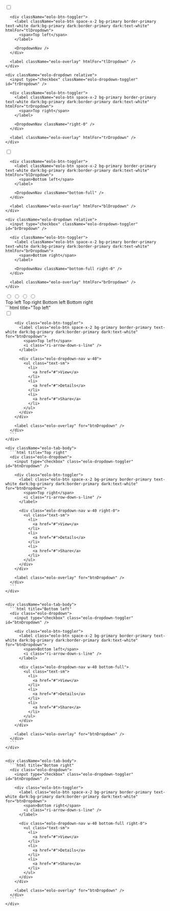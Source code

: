 
<DemoCard title="Posición">

<div className="mt-6">
  <div className="flex justify-between">
    <div className="eolo-dropdown">
      <input type="checkbox" className="eolo-dropdown-toggler" id="tlDropdown" />
      
      <div className="eolo-btn-toggler">
        <label className="eolo-btn space-x-2 bg-primary border-primary text-white dark:bg-primary dark:border-primary dark:text-white" htmlFor="tlDropdown">
          <span>Top left</span>
        </label>

        <DropdownNav />
      </div>

      <label className="eolo-overlay" htmlFor="tlDropdown" />
    </div>

    <div className="eolo-dropdown relative">
      <input type="checkbox" className="eolo-dropdown-toggler" id="trDropdown" />
      
      <div className="eolo-btn-toggler">
        <label className="eolo-btn space-x-2 bg-primary border-primary text-white dark:bg-primary dark:border-primary dark:text-white" htmlFor="trDropdown">
          <span>Top right</span>
        </label>

        <DropdownNav className="right-0" />
      </div>

      <label className="eolo-overlay" htmlFor="trDropdown" />
    </div>
  </div>

  <div className="h-60" />
  
  
  <div className="flex justify-between">
    <div className="eolo-dropdown relative">
      <input type="checkbox" className="eolo-dropdown-toggler" id="blDropdown" />
      
      <div className="eolo-btn-toggler">
        <label className="eolo-btn space-x-2 bg-primary border-primary text-white dark:bg-primary dark:border-primary dark:text-white" htmlFor="blDropdown">
          <span>Bottom left</span>
        </label>

        <DropdownNav className="bottom-full" />
      </div>

      <label className="eolo-overlay" htmlFor="blDropdown" />
    </div>

    <div className="eolo-dropdown relative">
      <input type="checkbox" className="eolo-dropdown-toggler" id="brDropdown" />
      
      <div className="eolo-btn-toggler">
        <label className="eolo-btn space-x-2 bg-primary border-primary text-white dark:bg-primary dark:border-primary dark:text-white" htmlFor="brDropdown">
          <span>Bottom right</span>
        </label>

        <DropdownNav className="bottom-full right-0" />
      </div>

      <label className="eolo-overlay" htmlFor="brDropdown" />
    </div>
  </div>
</div>


<DemoCardCode>
<div className="eolo-tabs">
  <input id="ddTopLeft" type="radio" name="tabs" defaultChecked />
  <input id="ssTopRight" type="radio" name="tabs" />
  <input id="ddBottomLeft" type="radio" name="tabs" />
  <input id="ddBottomRight" type="radio" name="tabs" />

  <nav className="eolo-tabs-nav">
    <label htmlFor="ddTopLeft" className="eolo-tab-item">Top left</label>
    <label htmlFor="ssTopRight" className="eolo-tab-item">Top right</label>
    <label htmlFor="ddBottomLeft" className="eolo-tab-item">Bottom left</label>
    <label htmlFor="ddBottomRight" className="eolo-tab-item">Bottom right</label>
  </nav>

  <div className="eolo-tabs-content">
    <div className="eolo-tab-body">
      ```html title="Top left"
      <div class="eolo-dropdown">
        <input type="checkbox" class="eolo-dropdown-toggler" id="btnDropdown" />
        
        <div class="eolo-btn-toggler">
          <label class="eolo-btn space-x-2 bg-primary border-primary text-white dark:bg-primary dark:border-primary dark:text-white" for="btnDropdown">
            <span>Top left</span>
            <i class="ri-arrow-down-s-line" />
          </label>
          
          <div class="eolo-dropdown-nav w-40">
            <ul class="text-sm">
              <li>
                <a href="#">View</a>
              </li>
              <li>
                <a href="#">Details</a>
              </li>
              <li>
                <a href="#">Share</a>
              </li>
            </ul>
          </div>
        </div>

        <label class="eolo-overlay" for="btnDropdown" />
      </div>
      ```
    </div>

    <div className="eolo-tab-body">
      ```html title="Top right"
      <div class="eolo-dropdown">
        <input type="checkbox" class="eolo-dropdown-toggler" id="btnDropdown" />
        
        <div class="eolo-btn-toggler">
          <label class="eolo-btn space-x-2 bg-primary border-primary text-white dark:bg-primary dark:border-primary dark:text-white" for="btnDropdown">
            <span>Top right</span>
            <i class="ri-arrow-down-s-line" />
          </label>
          
          <div class="eolo-dropdown-nav w-40 right-0">
            <ul class="text-sm">
              <li>
                <a href="#">View</a>
              </li>
              <li>
                <a href="#">Details</a>
              </li>
              <li>
                <a href="#">Share</a>
              </li>
            </ul>
          </div>
        </div>

        <label class="eolo-overlay" for="btnDropdown" />
      </div>
      ```
    </div>
    
    
    <div className="eolo-tab-body">
      ```html title="Bottom left"
      <div class="eolo-dropdown">
        <input type="checkbox" class="eolo-dropdown-toggler" id="btnDropdown" />
        
        <div class="eolo-btn-toggler">
          <label class="eolo-btn space-x-2 bg-primary border-primary text-white dark:bg-primary dark:border-primary dark:text-white" for="btnDropdown">
            <span>Bottom left</span>
            <i class="ri-arrow-down-s-line" />
          </label>
          
          <div class="eolo-dropdown-nav w-40 bottom-full">
            <ul class="text-sm">
              <li>
                <a href="#">View</a>
              </li>
              <li>
                <a href="#">Details</a>
              </li>
              <li>
                <a href="#">Share</a>
              </li>
            </ul>
          </div>
        </div>

        <label class="eolo-overlay" for="btnDropdown" />
      </div>
      ```
    </div>
    
    
    <div className="eolo-tab-body">
      ```html title="Bottom right"
      <div class="eolo-dropdown">
        <input type="checkbox" class="eolo-dropdown-toggler" id="btnDropdown" />
        
        <div class="eolo-btn-toggler">
          <label class="eolo-btn space-x-2 bg-primary border-primary text-white dark:bg-primary dark:border-primary dark:text-white" for="btnDropdown">
            <span>Bottom right</span>
            <i class="ri-arrow-down-s-line" />
          </label>
          
          <div class="eolo-dropdown-nav w-40 bottom-full right-0">
            <ul class="text-sm">
              <li>
                <a href="#">View</a>
              </li>
              <li>
                <a href="#">Details</a>
              </li>
              <li>
                <a href="#">Share</a>
              </li>
            </ul>
          </div>
        </div>

        <label class="eolo-overlay" for="btnDropdown" />
      </div>
      ```
    </div>
  </div>
</div>

</DemoCardCode>
</DemoCard>